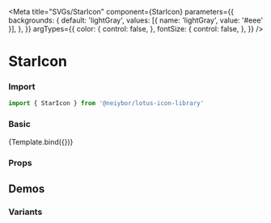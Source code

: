 
<Meta
  title="SVGs/StarIcon"
  component={StarIcon}
  parameters={{
    backgrounds: {
      default: 'lightGray',
      values: [{ name: 'lightGray', value: '#eee' }],
    },
  }}
  argTypes={{
    color: {
      control: false,
    },
    fontSize: {
      control: false,
    },
  }}
/>


# StarIcon

<Description of={StarIcon} />

### Import

```ts
import { StarIcon } from '@neiybor/lotus-icon-library'
```

### Basic

<Canvas>
  <Story name="Simple">
    {Template.bind({})}
  </Story>
</Canvas>

### Props

<ArgsTable story="Simple" />

## Demos

### Variants

<Canvas>
  <Story name="Variants">
    <div style={{ display: 'flex', gap: 20, alignItems: 'center' }}>
      <StarIcon color="red" />
      <StarIcon fontSize="100px" />
    </div>
  </Story>
</Canvas>